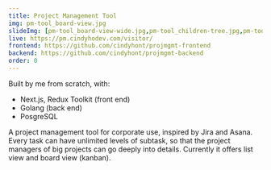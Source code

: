 ```yaml
---
title: Project Management Tool
img: pm-tool_board-view.jpg
slideImg: [pm-tool_board-view-wide.jpg,pm-tool_children-tree.jpg,pm-tool_assigned-to-me.jpg,pm-tool_dashboard-by-status.jpg,pm-tool_avatar.jpg]
live: https://pm.cindyhodev.com/visitor/
frontend: https://github.com/cindyhont/projmgmt-frontend
backend: https://github.com/cindyhont/projmgmt-backend
order: 0
---
```

<p>Built by me from scratch, with:</p>
<ul>
    <li>Next.js, Redux Toolkit (front end)</li>
    <li>Golang (back end)</li>
    <li>PosgreSQL</li>
</ul>
<p>
A project management tool for corporate use, inspired by Jira and Asana. 
Every task can have unlimited levels of subtask, so that the project managers of big projects can go deeply into details.
Currently it offers list view and board view (kanban).
</p>
<!-- excerpt end -->